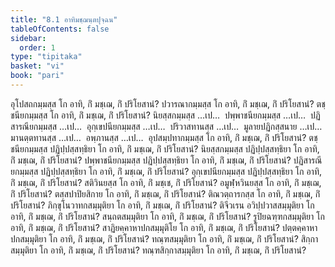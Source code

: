 ```yaml
---
title: "8.1 อาทิมชฺฌนฺตปุจฺฉน"
tableOfContents: false
sidebar:
  order: 1
type: "tipitaka"
basket: "vi"
book: "pari"
---
```



<DynamicBreadcrumb />

<Division number="332" book="pari">

<Paragraph number="1593" book="pari">
อุโปสถกมฺมสฺส โก อาทิ, กิํ มชฺเฌ, กิํ ปริโยสานํ? ปวารณากมฺมสฺส โก อาทิ, กิํ มชฺเฌ, กิํ ปริโยสานํ? ตชฺชนียกมฺมสฺส โก อาทิ, กิํ มชฺเฌ, กิํ ปริโยสานํ? นิยสฺสกมฺมสฺส …เป…  ปพฺพาชนียกมฺมสฺส …เป…  ปฏิสารณียกมฺมสฺส …เป…  อุกฺเขปนียกมฺมสฺส …เป…  ปริวาสทานสฺส …เป…  มูลายปฏิกสฺสนาย …เป…  มานตฺตทานสฺส …เป…  อพฺภานสฺส …เป…  อุปสมฺปทากมฺมสฺส โก อาทิ, กิํ มชฺเฌ, กิํ ปริโยสานํ? ตชฺชนียกมฺมสฺส ปฏิปฺปสฺสทฺธิยา โก อาทิ, กิํ มชฺเฌ, กิํ ปริโยสานํ? นิยสฺสกมฺมสฺส ปฏิปฺปสฺสทฺธิยา โก อาทิ, กิํ มชฺเฌ, กิํ ปริโยสานํ? ปพฺพาชนียกมฺมสฺส ปฏิปฺปสฺสทฺธิยา โก อาทิ, กิํ มชฺเฌ, กิํ ปริโยสานํ? ปฏิสารณียกมฺมสฺส ปฏิปฺปสฺสทฺธิยา โก อาทิ, กิํ มชฺเฌ, กิํ ปริโยสานํ? อุกฺเขปนียกมฺมสฺส ปฏิปฺปสฺสทฺธิยา โก อาทิ, กิํ มชฺเฌ, กิํ ปริโยสานํ? สติวินยสฺส โก อาทิ, กิํ มชฺเช, กิํ ปริโยสานํ? อมูฬฺหวินยสฺส โก อาทิ, กิํ มชฺเฌ, กิํ ปริโยสานํ? ตสฺสปาปิยสิกาย โก อาทิ, กิํ มชฺเฌ, กิํ ปริโยสานํ? ติณวตฺถารกสฺส โก อาทิ, กิํ มชฺเฌ, กิํ ปริโยสานํ? ภิกฺขุโนวาทกสมฺมุติยา โก อาทิ, กิํ มชฺเฌ, กิํ ปริโยสานํ? ติจีวเรน อวิปฺปวาสสมฺมุติยา โก อาทิ, กิํ มชฺเฌ, กิํ ปริโยสานํ? สนฺถตสมฺมุติยา โก อาทิ, กิํ มชฺเฌ, กิํ ปริโยสานํ? รูปิยฉฑฺฑกสมฺมุติยา โก อาทิ, กิํ มชฺเฌ, กิํ ปริโยสานํ? สาฏิยคฺคาหาปกสมฺมุติโย โก อาทิ, กิํ มชฺเฌ, กิํ ปริโยสานํ? ปตฺตคฺคาหาปกสมฺมุติยา โก อาทิ, กิํ มชฺเฌ, กิํ ปริโยสานํ? ทณฺฑสมฺมุติยา โก อาทิ, กิํ มชฺเฌ, กิํ ปริโยสานํ? สิกฺกาสมฺมุติยา โก อาทิ, กิํ มชฺเฌ, กิํ ปริโยสานํ? ทณฺฑสิกฺกาสมฺมุติยา โก อาทิ, กิํ มชฺเฌ, กิํ ปริโยสานํ?
</Paragraph>
</Division>